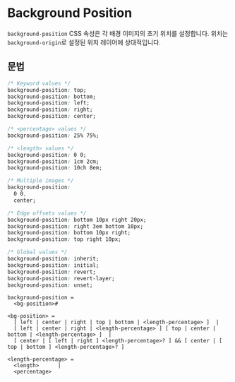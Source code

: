 # Background Position
`background-position` CSS 속성은 각 배경 이미지의 초기 위치를 설정합니다. 위치는 `background-origin`로 설정된 위치 레이어에 상대적입니다.

## 문법

```css
/* Keyword values */
background-position: top;
background-position: bottom;
background-position: left;
background-position: right;
background-position: center;

/* <percentage> values */
background-position: 25% 75%;

/* <length> values */
background-position: 0 0;
background-position: 1cm 2cm;
background-position: 10ch 8em;

/* Multiple images */
background-position:
  0 0,
  center;

/* Edge offsets values */
background-position: bottom 10px right 20px;
background-position: right 3em bottom 10px;
background-position: bottom 10px right;
background-position: top right 10px;

/* Global values */
background-position: inherit;
background-position: initial;
background-position: revert;
background-position: revert-layer;
background-position: unset;

```

```
background-position = 
  <bg-position>#  

<bg-position> = 
  [ left | center | right | top | bottom | <length-percentage> ]  |
  [ left | center | right | <length-percentage> ] [ top | center | bottom | <length-percentage> ]  |
  [ center | [ left | right ] <length-percentage>? ] && [ center | [ top | bottom ] <length-percentage>? ]  

<length-percentage> = 
  <length>      |
  <percentage>  

```
